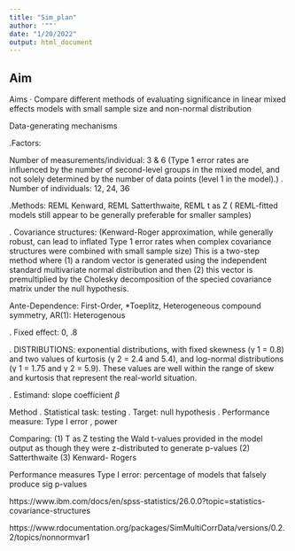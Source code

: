 ```yaml
---
title: "Sim_plan"
author: '""'
date: "1/20/2022"
output: html_document
---
```


## Aim

Aims
· Compare different methods of evaluating significance in linear mixed effects models with small sample size and non-normal distribution


Data-generating mechanisms

.Factors: 

Number of measurements/individual: 3 & 6 (Type 1 error rates are influenced by the number of second-level groups in the mixed model, and not solely determined by the number of data points (level 1 in the model).)
.
Number of individuals: 12, 24, 36

.Methods: REML Kenward, REML Satterthwaite, REML t as Z
( REML-fitted models still appear to be generally preferable for smaller samples)

. Covariance structures: (Kenward-Roger approximation, while generally robust, can lead to inflated Type 1 error rates when complex covariance structures were combined with small sample size) This is a two-step method where (1) a random vector is generated using the
independent standard multivariate normal distribution and then (2) this vector is premultiplied by the Cholesky decomposition of the specied covariance matrix under the null
hypothesis.

Ante-Dependence: First-Order, *Toeplitz, Heterogeneous compound symmetry, AR(1): Heterogenous

. Fixed effect: 0, .8 

. DISTRIBUTIONS: exponential distributions, with fixed skewness (γ 1 = 0.8) and two values of kurtosis (γ 2 = 2.4 and 5.4), and log-normal distributions (γ 1 = 1.75 and γ 2 = 5.9). These values are well within the range of skew and kurtosis that represent the real-world situation.



.
Estimand: slope coefficient $\beta$

Method
. Statistical task: testing 
. Target: null hypothesis
. Performance measure: Type I error , power

Comparing: (1) T as Z testing the Wald t-values provided in the model output as though they were z-distributed to generate p-values 
(2) Satterthwaite 
(3) Kenward- Rogers



Performance measures
Type I error: percentage of models that falsely produce sig p-values


https://www.ibm.com/docs/en/spss-statistics/26.0.0?topic=statistics-covariance-structures 

https://www.rdocumentation.org/packages/SimMultiCorrData/versions/0.2.2/topics/nonnormvar1 



